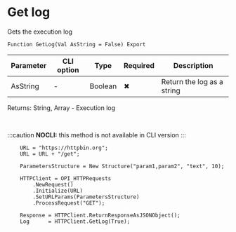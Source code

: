 ﻿---
sidebar_position: 6
description: Get log  and other functions to work with HTTP-client in the Open Integration Package, a free open-source integration library for 1C:Enterprise 8, OneScript and CLI
keywords: [1C, 1С, 1С:Enterprise, 1С:Enterprise 8.3, API, Integration, Services, Exchange, OneScript, CLI, HTTP-client]
---


# Get log 
 Gets the execution log



`Function GetLog(Val AsString = False) Export`

  | Parameter | CLI option | Type | Required | Description |
  |-|-|-|-|-|
  | AsString | - | Boolean | &#x2716; | Return the log as a string |

  
  Returns:  String, Array - Execution log

<br/>


:::caution
**NOCLI:** this method is not available in CLI version
:::
<br/>



```bsl title="1C:Enterprise/OneScript code example"
    URL = "https://httpbin.org";
    URL = URL + "/get";

    ParametersStructure = New Structure("param1,param2", "text", 10);

    HTTPClient = OPI_HTTPRequests
        .NewRequest()
        .Initialize(URL)
        .SetURLParams(ParametersStructure)
        .ProcessRequest("GET");

    Response = HTTPClient.ReturnResponseAsJSONObject();
    Log      = HTTPClient.GetLog(True);
```
 





